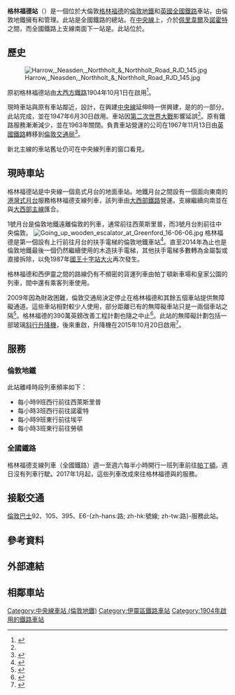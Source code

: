 {{TfL Translations}}
{{Infobox London station
| name = 格林福德<br />{{lang|en|Greenford}}
| symbol = underground
| symbol2 = rail
| image_name =Greenford station MMB 02 165134.jpg
| manager = [[倫敦地鐵|倫敦地鐵]] 
| owner = [[倫敦交通局|倫敦交通局]]
| fare_zone = 4 
| locale = [[格林福德|格林福德]] 
| borough = [[伊靈區|伊靈區]] 
| events1 =啟用
| years1=1904年
| events2 = 倫敦地鐵車站啟用
| years2 = 1947年6月30日
| events3 = 原主線月台關閉
| years3 = 1963年6月17日<ref>Chronology of London Railways by H.V.Borley</ref>
| platforms= 3個（2個倫敦地鐵、1個港灣式），港灣式月台停用
| railcode= GFD
<!--| tubeexits06 = 3.100
| tubeexits07 = {{increase}} 3.515
| tubeexits08 = {{increase}} 3.530 -->
| tubeexits09 = {{decrease}} 3.495
| tubeexits10 = {{increase}} 3.670
| tubeexits11 = {{increase}} 3.950
| tubeexits12 = {{increase}} 4.050
| tubeexits13 = {{increase}} 4.350
<!--| raillowexits0607 = 85,234
| raillowexits0708 = {{increase}} 90,343
| raillowexits0809 = {{decrease}} 74,196
| railexits0910= {{increase}} 0.105
| railexits1011= {{increase}} 0.153 -->
| railexits1112= {{increase}} 0.174
| railexits1213= {{increase}} 0.191
| railexits1314 = {{increase}} 0.196
| railexits1415 = {{increase}} 0.232
| railexits1516 = {{increase}} 0.260
| coordinates   = {{coord|51.5426|-0.3463|type:railwaystation_region:GB|display=inline,title}}
}}
'''格林福德站'''（{{lang-en|Greenford station}}）是一個位於大倫敦[[格林福德|格林福德]]的[[倫敦地鐵|倫敦地鐵]]和[[英國全國鐵路|英國全國鐵路]]車站，由倫敦地鐵擁有和管理。此站是全國鐵路{{link-en|格林福德支線|Greenford Branch Line}}的總站。在[[中央線_(倫敦地鐵)|中央線]]上，介於[[佩里韋爾站|佩里韋爾]]及[[諾霍特站|諾霍特]]之間，而全國鐵路上支線南面下一站是{{link-en|南格林福德站|South Greenford railway station|南格林福德}}。此站位於{{link-en|倫敦第4收費區車站列表|List of stations in London fare zone 4|倫敦第4收費區}}。
== 歷史 ==
[[File:Harrow,_Neasden,_Northholt_&_Northholt_Road_RJD_145.jpg|thumb]]

原初格林福德站由[[大西方鐵路|大西方鐵路]]1904年10月1日在{{link-en|新北主線|New North Main Line}}啟用<ref name=CULG>{{cite web |url=http://www.davros.org/rail/culg/central.html#dates |title=Central Line, Dates |work=Clive's Underground Line Guides |accessdate=2009-10-11 |archive-date=2017-07-25 |archive-url=https://web.archive.org/web/20170725152910/http://www.davros.org/rail/culg/central.html#dates |dead-url=no }}</ref>。

現時車站與原有車站鄰近，{{link-en|布萊恩·路易斯|Brian Lewis (architect)}}設計，在興建[[中央線_(倫敦地鐵)|中央線]]延伸時一併興建，是{{link-en|倫敦乘客交通局|London Passenger Transport Board}}的{{link-en|新工程計劃|New Works Programme|1935－1940年新工程計劃}}的一部分。此站{{link-en|費德里克·法蘭西·查爾斯·庫爾蒂斯|Frederick Francis Charles Curtis}}完成，並在1947年6月30日啟用。車站因[[第二次世界大戰|第二次世界大戰]]影響延誤<ref name="CULG"/>。原有鐵路服務漸漸減少，並在1963年關閉。負責車站營運的公司在1967年11月13日由[[英國鐵路|英國鐵路]]轉移到[[倫敦交通局|倫敦交通局]]<ref name="JTTS-48-348">{{cite journal|date=December 1967|title=Platform Ticket News: Greenford|journal=Journal of the Transport Ticket Society|issue=48|page=348|location=Luton|publisher=Transport Ticket Society|issn=0144-347X}}</ref>。

新北主線的車站舊址仍可在中央線列車的窗口看見。
== 現時車站 ==
格林福德站是中央線一個島式月台的地面車站。地鐵月台之間設有一個面向東南的[[港灣式月台|港灣式月台]]服務格林福德支線列車，該列車由[[大西部鐵路_(公司)|大西部鐵路]]營運。支線繼續向南並在{{link-en|西伊靈站|West Ealing railway station|西伊靈}}與[[大西部主線|大西部主線]]匯合。

1號月台是倫敦地鐵遠離倫敦的列車，通常前往西萊斯里普，而3號月台則前往中央倫敦。
[[File:Going_up_wooden_escalator_at_Greenford_16-06-06.jpg|thumb]]
格林福德是第一個設有上行前往月台的扶手電梯的倫敦地鐵車站<ref>{{cite book |title=The Twopenny Tube: The Story of the Central Line |last1=Bruce |first1=J. Graeme |last2=Croome |first2=Desmond F. |year=1996 |publisher=Capital Transport |location=Harrow Weald |page=52 |chapter=The New Works Programme Resumed |isbn=1-85414-186-4}}</ref>。直至2014年為止也是倫敦地鐵最後一個仍然繼續使用的木造扶手電梯，其他扶手電梯多數轉為金屬製或直接拆除，以免1987年[[國王十字站大火|國王十字站大火]]再次發生。

格林福德和西伊靈之間的路線仍有不頻密的貨運列車由帕丁頓新車場和皇家公園的列車，間中還有乘客列車使用。

2009年因為財政困難，倫敦交通局決定停止在格林福德和其餘五個車站提供無障礙通道。這些車站相對較少人使用，部分距離已有的無障礙車站只是一兩個車站之隔<ref>{{cite web|url=http://www.tfl.gov.uk/assets/downloads/corporate/Disability-and-deaf-equality-scheme-accessible-version-2009-12.doc |publisher=TfL |title=Disability and Deaf Equality Scheme (DES) 2009-2012 |accessdate=2010-12-01 |deadurl=yes |archiveurl=https://web.archive.org/web/20120425101603/http://www.tfl.gov.uk/assets/downloads/corporate/Disability-and-deaf-equality-scheme-accessible-version-2009-12.doc |archivedate=2012-04-25 }}</ref>。格林福德的390萬英鎊改善工程計劃也隨之中止<ref>{{cite web|url=http://www.standard.co.uk/news/tfl-wastes-64million-abandoning-disabled-access-plans-on-the-tube-6461277.html|publisher=Evening Standard|date=2010-04-21|title=TfL wastes £64million abandoning disabled access plans on the Tube|accessdate=2010-12-06|archive-date=2018-08-24|archive-url=https://web.archive.org/web/20180824184946/https://www.standard.co.uk/news/tfl-wastes-64million-abandoning-disabled-access-plans-on-the-tube-6461277.html|dead-url=no}}</ref>。此站的無障礙計劃包括一部玻璃[[斜行升降機|斜行升降機]]，後來重啟，升降機在2015年10月20日啟用<ref>{{Cite web |url=http://www.bluebadgestyle.com/2013/04/uks-first-incline-lift-coming-to-greenford-underground-but-8-crossrail-stations-wont-have-step-free-access/ |title=UK’s First Incline Lift Coming To Improve Disabled Access At Greenford Underground… But 8 Crossrail Stations Won’t Have Step-Free Access |access-date=2017-07-05 |archive-date=2017-05-12 |archive-url=https://web.archive.org/web/20170512181649/http://www.bluebadgestyle.com/2013/04/uks-first-incline-lift-coming-to-greenford-underground-but-8-crossrail-stations-wont-have-step-free-access/ |dead-url=no }}</ref>。
== 服務 ==
=== 倫敦地鐵 ===
此站離峰時段列車頻率如下：
*每小時9班西行前往西萊斯里普
*每小時3班西行前往諾霍特
*每小時9班東行前往埃平
*每小時3班東行前往勞頓

=== 全國鐵路 ===
格林福德支線列車（全國鐵路）週一至週六每半小時開行一班列車前往[[帕丁頓站|帕丁頓]]。週日沒有列車行駛。2017年1月起，這些列車改成來往格林福德與{{link-en|西伊靈|West Ealing}}的服務。

== 接駁交通 ==
[[倫敦巴士|倫敦巴士]]92、105、395、E6-{zh-hans:路; zh-hk:號線; zh-tw:路}-服務此站。

== 參考資料 ==
{{Reflist}}

== 外部連結 ==
{{Commons category}}
{{stn art lnk|GFD|UB68PX}}
== 相鄰車站 ==
{{start rail box|[[File:Underground.svg|20px]] [[倫敦地鐵|倫敦地鐵]]}}
{{s-inop|[[諾霍特站|諾霍特站]]|往 [[西萊斯里普站|西萊斯里普]]}}
{{s-line|[[中央線_(倫敦地鐵)|中央線]]||#{{LUL color|Central}}}}
{{s-inop|[[佩里韋爾站|佩里韋爾站]]|往 [[埃平站|埃平]]、[[海諾特站|海諾特]]或[[伍德福德站|伍德福德]]（經海諾特）}}

{{new system|[[英國全國鐵路|英國全國鐵路]]}}
{{terminus}}
{{s-line|[[大西部鐵路公司|大西部鐵路]]<br />{{link-en|格林福德支線|Greenford branch line}}<br />只限週一至週六||#0A493E}}
{{s-inop|{{link-en|南格林福德站|South Greenford railway station|南格林福德}}}}
{{end box}}

{{倫敦地鐵中央線}}
{{DEFAULTSORT:Greenford}}
[[Category:中央線車站_(倫敦地鐵)|Category:中央線車站 (倫敦地鐵)]]
[[Category:伊靈區鐵路車站|Category:伊靈區鐵路車站]]
[[Category:1904年啟用的鐵路車站|Category:1904年啟用的鐵路車站]]
